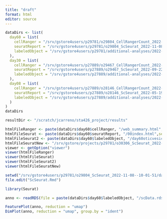 ```yaml
---
title: "draft"
format: html
editor: source
---
```


```r
dataDirs <- list(
  day60 = list(
    cellRanger = "/srv/gstore4users/p29781/o29804_CellRangerCount_2022-11-04--11-20-44/day60oticdiff_Library_418886_1",
    seuratReport = "/srv/gstore4users/p29781/o29804_ScSeurat_2022-11-08--10-01-51/day60oticdiff_Library_418886_1_SCReport",
    labeledObject = "/srv/gstore4users/p29781/additional-analyses/2022-11-28-relabel-day60"
  ),
  day30 = list(
    cellRanger = "/srv/gstore4users/p27889/o29467_CellRangerCount_2022-09-16--09-26-33/day30oticvesicle_Library_412321",
    seuratReport = "/srv/gstore4users/p27889/o29467_ScSeurat_2022-09-22--15-04-32/day30oticvesicle_Library_412321_SCReport",
    labeledObject = "/srv/gstore4users/p27889/additional-analyses/2022-10-04-relabel-day30oticvesicle"
  ),
  day08 = list(
    cellRanger = "/srv/gstore4users/p27889/o28146_CellRangerCount_2022-07-11--09-59-01/placodeday8test1",
    seuratReport = "/srv/gstore4users/p27889/o28146_ScSeurat_2022-05-19--11-14-04/placodeday8test1_SCReport",
    labeledObject = "/srv/gstore4users/p27889/additional-analyses/2022-08-19-Seurat-relabeled"
  )
)
dataDirs

resultDir <- "/scratch/jcarreno/sta426_project/results"
```


```r
htmlFileRanger <- paste(dataDirs$day60$cellRanger, "/web_summary.html",sep = "")
htmlFileSeurat <- paste(dataDirs$day60$seuratReport, "/00index.html",sep = "")
htmlFileSeurat2 <- paste(dataDirs$day60$labeledObject, "/day60oticvesicle-ScSeurat.html",sep = "")
htmlFileSeuratNew <- "/srv/gstore/projects/p29781/o30306_ScSeurat_2022-12-20--22-03-42/IEOday60_CD4protocol_SCReport/00index.html" 
viewer <- getOption("viewer")
viewer(htmlFileRanger)
viewer(htmlFileSeurat)
viewer(htmlFileSeurat2)
viewer(htmlFileSeuratNew)
```

```r
setwd("/srv/gstore4users/p29781/o29804_ScSeurat_2022-11-08--10-01-51/day60oticdiff_Library_418886_1_SCReport")
file.edit("ScSeurat.Rmd")
```



```r
library(Seurat)

anno <- readRDS(file = paste(dataDirs$day60$labeledObject, "/scData.rds",sep = ""))
```

```r
FeaturePlot(anno, reduction = "umap")
DimPlot(anno, reduction = "umap", group.by = "ident")
```

